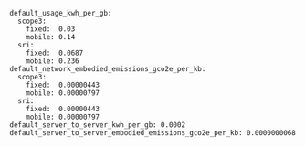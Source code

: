 ```
default_usage_kwh_per_gb:
  scope3:
    fixed:  0.03
    mobile: 0.14
  sri:
    fixed:  0.0687
    mobile: 0.236
default_network_embodied_emissions_gco2e_per_kb:
  scope3:
    fixed:  0.00000443
    mobile: 0.00000797
  sri:
    fixed:  0.00000443
    mobile: 0.00000797
default_server_to_server_kwh_per_gb: 0.0002
default_server_to_server_embodied_emissions_gco2e_per_kb: 0.0000000068
```
